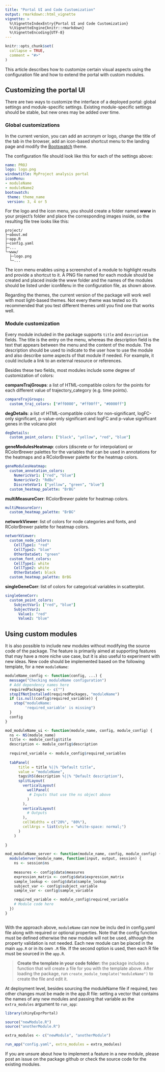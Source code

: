 ```yaml
---
title: "Portal UI and Code Customization"
output: rmarkdown::html_vignette
vignette: >
  %\VignetteIndexEntry{Portal UI and Code Customization}
  %\VignetteEngine{knitr::rmarkdown}
  %\VignetteEncoding{UTF-8}
---
```


```r
knitr::opts_chunk$set(
  collapse = TRUE,
  comment = "#>"
)
```

This article describes how to customize certain visual aspects using the configuration file and how to extend the portal with custom modules.

## Customizing the portal UI

There are two ways to customize the interface of a deployed portal: global settings and module-specific settings. Existing module-specific settings should be stable, but new ones may be added over time.

### Global customizations

In the current version, you can add an acronym or logo, change the title of the tab in the browser, add an icon-based shortcut menu to the landing page and modify the [Bootswatch](http://www.bootswatch.com) theme.

The configuration file should look like this for each of the settings above:

```yaml
name: PROJ
logo: logo.png
windowtitle: MyProject analysis portal
iconMenu:
- moduleName
- moduleName2
bootswatch:
 theme: theme_name
 version: 3, 4 or 5
```

For the logo and the icon menu, you should create a folder named **www** in your project's folder and place the corresponding images inside, so the resulting file tree looks like this:

```
project/
├─about.md
├─app.R
├─config.yaml
├─...
└─www/
  ├─logo.png
  └─...
```

The icon menu enables using a screenshot of a module to highlight results and provide a shortcut to it. A PNG file named for each module should be created and placed inside the www folder and the names of the modules should be listed under iconMenu in the configuration file, as shown above.

Regarding the themes, the current version of the package will work well with most light-based themes. Not every theme was tested so it's recommended that you test different themes until you find one that works well.

### Module customization

Every module included in the package supports `title` and `description` fields. The title is the entry on the menu, whereas the description field is the text that appears between the menu and the content of the module. The description should be used to indicate to the user how to use the module and also describe some aspects of that module if needed. For example, it could include a link to an external resource or references.

Besides these two fields, most modules include some degree of customization of colors:

**compareTrajGroups**: a list of HTML-compatible colors for the points for each different value of trajectory_category (e.g. time points).

```yaml
compareTrajGroups:
  custom_traj_colors: ["#ff0000", "#ff00ff", "#0000ff"]
```
**degDetails**: a list of HTML-compatible colors for non-significant, logFC-only significant, p-value-only significant and logFC and p-value significant genes in the volcano plot

```yaml
degDetails:
  custom_point_colors: ["black", "yellow", "red", "blue"]
```

**geneModulesHeatmap**: colors (discrete or for interpolation) or RColorBrewer palettes for the variables that can be used in annotations for the heatmaps and a RColorBrewer palette for the heatmap colors.
  
```yaml
geneModulesHeatmap:
  custom_annotation_colors:
    NumericVar1: ["red", "blue"]
    NumericVar2: "RdBu"
    DiscreteVar1: ["yellow", "green", "blue"]
  custom_heatmap_palette: "BrBG"
```

**multiMeasureCorr**: RColorBrewer palete for heatmap colors.

```yaml
multiMeasureCorr:
  custom_heatmap_palette: "BrBG"
```

**networkViewer**: list of colors for node categories and fonts, and RColorBrewer palette for heatmap colors.

```yaml
networkViewer:
  custom_node_colors:
    CellType1: "red"
    CellType2: "blue"
    OtherDataSet: "green"
  custom_font_colors:
    CellType1: white
    CellType2: white
    OtherDataSet: black
  custom_heatmap_palette: BrBG
```

**singleGeneCorr**: list of colors for categorical variables in scatterplot.

```yaml
singleGeneCorr:
  custom_point_colors:
    SubjectVar1: ["red", "blue"]
    SubjectVar2:
      Value1: "red"
      Value2: "blue"
```

## Using custom modules

It is also possible to include new modules without modifying the source code of the package. The feature is primarily aimed at supporting features that may have a more niche use case, but it is also useful to experiment with new ideas. New code should be implemented based on the following template, for a new `moduleName`:

```r
moduleName_config <- function(config, ...) { 
  message("Checking moduleName configuration")
  # Add dependency names here
  requiredPackages <- c("")
  stopIfNotInstalled(requiredPackages, "moduleName")
  if (is.null(config$required_variable)) {
    stop("moduleName: 
         'required_variable' is missing")
  }
  config
}

mod_moduleName_ui <- function(module_name, config, module_config) {
  ns <- NS(module_name)
  title <- module_config$title
  description <- module_config$description
  
  required_variable <- module_config$required_variables
  
  tabPanel(
      title = title %||% "Default title",
      value = "moduleName",
      tags$h5(description %||% "Default description"),
      splitLayout(
        verticalLayout(
          wellPanel(
           # Inputs that use the ns object above
          )
        ),
        verticalLayout(
          # Outputs
        ),
        cellWidths = c("20%", "80%"),
        cellArgs = list(style = "white-space: normal;")
      )
    )
  
}

mod_moduleName_server <- function(module_name, config, module_config) {
  moduleServer(module_name, function(input, output, session) {
    ns <- session$ns
    
    measures <- config$data$measures
    expression_matrix <- config$data$expression_matrix
    sample_lookup <- config$data$sample_lookup
    subject_var <- config$subject_variable
    sample_var <- config$sample_variable

    required_variable <- module_config$required_variable
    # Module code here
  })
}
  
```

With the approach above, `moduleName` can now be inclu ded in config.yaml file along with required or optional properties. Note that the config function must be defined otherwise the new module will not be used, although the property validation is not needed. Each new module can be placed in the main `app.R` or in its own `.R` file. If the second option is used, then each R file must be sourced in the `app.R`.

> **Create the template in your code folder:** the package includes a function that will create a file for you with the template above. After loading the package, run `create_module_template("moduleName")` to create the file and edit it.

At deployment level, besides sourcing the moduleName file if required, two other changes must be made in the app.R file: setting a vector that contains the names of any new modules and passing that variable as the `extra_modules` argument to `run_app`:

```r
library(shinyExprPortal)

source("newModule.R")
source("anotherModule.R")

extra_modules <- c("newModule", "anotherModule")

run_app("config.yaml", extra_modules = extra_modules)
```

If you are unsure about how to implement a feature in a new module, please post an issue on the package github or check the source code for the existing modules.